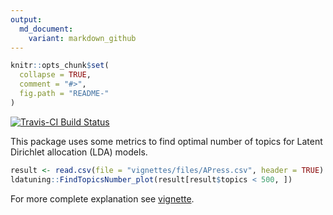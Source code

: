 ```yaml
---
output:
  md_document:
    variant: markdown_github
---
```


<!-- README.md is generated from README.Rmd. Please edit that file -->

```r
knitr::opts_chunk$set(
  collapse = TRUE,
  comment = "#>",
  fig.path = "README-"
)
```

[![Travis-CI Build Status](https://travis-ci.org/nikita-moor/ldatuning.svg?branch=master)](https://travis-ci.org/nikita-moor/ldatuning)

This package uses some metrics to find optimal number of topics for Latent Dirichlet allocation (LDA) models.

```r
result <- read.csv(file = "vignettes/files/APress.csv", header = TRUE)
ldatuning::FindTopicsNumber_plot(result[result$topics < 500, ])
```

For more complete explanation see [vignette](http://rpubs.com/nikita-moor/107657).
